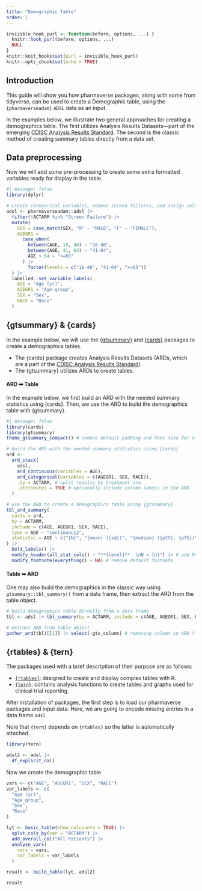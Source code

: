 ```yaml
---
title: "Demographic Table"
order: 1
---
```


```r
invisible_hook_purl <- function(before, options, ...) {
  knitr::hook_purl(before, options, ...)
  NULL
}
knitr::knit_hooks$set(purl = invisible_hook_purl)
knitr::opts_chunk$set(echo = TRUE)
```

## Introduction

This guide will show you how pharmaverse packages, along with some from tidyverse, can be used to create a Demographic table, using the `{pharmaverseadam}` `ADSL` data as an input.

In the examples below, we illustrate two general approaches for creating a demographics table.
The first utilizes Analysis Results Datasets---part of the emerging [CDISC Analysis Results Standard](https://www.cdisc.org/standards/foundational/analysis-results-standard).
The second is the classic method of creating summary tables directly from a data set.

## Data preprocessing

Now we will add some pre-processing to create some extra formatted variables ready for display in the table.

```r
#| message: false
library(dplyr)

# Create categorical variables, remove screen failures, and assign column labels
adsl <- pharmaverseadam::adsl |>
  filter(!ACTARM %in% "Screen Failure") |>
  mutate(
    SEX = case_match(SEX, "M" ~ "MALE", "F" ~ "FEMALE"),
    AGEGR1 =
      case_when(
        between(AGE, 18, 40) ~ "18-40",
        between(AGE, 41, 64) ~ "41-64",
        AGE > 64 ~ ">=65"
      ) |>
        factor(levels = c("18-40", "41-64", ">=65"))
  ) |>
  labelled::set_variable_labels(
    AGE = "Age (yr)",
    AGEGR1 = "Age group",
    SEX = "Sex",
    RACE = "Race"
  )
```

## {gtsummary} & {cards}

In the example below, we will use the [{gtsummary}](https://www.danieldsjoberg.com/gtsummary/) and [{cards}](https://insightsengineering.github.io/cards/) packages to create a demographics tables.

- The {cards} package creates Analysis Results Datasets (ARDs, which are a part of the [CDISC Analysis Results Standard](https://www.cdisc.org/standards/foundational/analysis-results-standard)).
- The {gtsummary} utilizes ARDs to create tables.

#### ARD ➡ Table

In the example below, we first build an ARD with the needed summary statistics using {cards}.
Then, we use the ARD to build the demographics table with {gtsummary}.

```r
#| message: false
library(cards)
library(gtsummary)
theme_gtsummary_compact() # reduce default padding and font size for a gt table

# build the ARD with the needed summary statistics using {cards}
ard <-
  ard_stack(
    adsl,
    ard_continuous(variables = AGE),
    ard_categorical(variables = c(AGEGR1, SEX, RACE)),
    .by = ACTARM, # split results by treatment arm
    .attributes = TRUE # optionally include column labels in the ARD
  )

# use the ARD to create a demographics table using {gtsummary}
tbl_ard_summary(
  cards = ard,
  by = ACTARM,
  include = c(AGE, AGEGR1, SEX, RACE),
  type = AGE ~ "continuous2",
  statistic = AGE ~ c("{N}", "{mean} ({sd})", "{median} ({p25}, {p75})", "{min}, {max}")
) |>
  bold_labels() |>
  modify_header(all_stat_cols() ~ "**{level}**  \nN = {n}") |> # add Ns to header
  modify_footnote(everything() ~ NA) # remove default footnote
```

#### Table ➡ ARD

One may also build the demographics in the classic way using `gtsummary::tbl_summary()` from a data frame, then extract the ARD from the table object.

```r
# build demographics table directly from a data frame
tbl <- adsl |> tbl_summary(by = ACTARM, include = c(AGE, AGEGR1, SEX, RACE))

# extract ARD from table object
gather_ard(tbl)[[1]] |> select(-gts_column) # removing column so ARD fits on page
```

## {rtables} & {tern}

The packages used with a brief description of their purpose are as follows:

* [`{rtables}`](https://insightsengineering.github.io/rtables/): designed to create and display complex tables with R.
* [`{tern}`](https://insightsengineering.github.io/tern/): contains analysis functions to create tables and graphs used for clinical trial reporting.

After installation of packages, the first step is to load our pharmaverse packages and input data. Here, we are going to encode missing entries in a data frame `adsl`.

Note that `{tern}` depends on `{rtables}` so the latter is automatically attached.

```r
library(tern)

adsl2 <- adsl |>
  df_explicit_na()
```

Now we create the demographic table.

```r
vars <- c("AGE", "AGEGR1", "SEX", "RACE")
var_labels <- c(
  "Age (yr)",
  "Age group",
  "Sex",
  "Race"
)

lyt <- basic_table(show_colcounts = TRUE) |>
  split_cols_by(var = "ACTARM") |>
  add_overall_col("All Patients") |>
  analyze_vars(
    vars = vars,
    var_labels = var_labels
  )

result <- build_table(lyt, adsl2)

result
```
